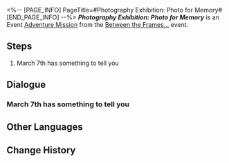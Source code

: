 <%-- [PAGE_INFO]
PageTitle=#Photography Exhibition: Photo for Memory#
[END_PAGE_INFO] --%>
{{Stub|Dialogue.}}
{{Mission Infobox
|id            = 8027209
|title         = 
|image         = <!--Mission Photography Exhibition Photo for Memory.png-->
|type          = Adventure
|event_name    = Between the Frames...
|chapter       = 
|requirements  = [[Adventure Mission]] ''[[Photography Exhibition: Award Ceremony]]'' completed
|summary       = <!--official mission summary from Fate's Atlas-->
|characters    = March 7th; Trailblazer
|startLocation = [[Penacony]] - [[Penacony Paperfold University College]]
|world         = Penacony
|area          = Penacony Paperfold University College
|prev          = Photography Exhibition: Award Ceremony
|next          = 
|rewards       = Credit*5,000
}}
'''''Photography Exhibition: Photo for Memory''''' is an Event [[Adventure Mission]] from the [[Between the Frames...]] event.

==Steps==
# March 7th has something to tell you

<!--
==Gameplay Notes==

--><!--
==Trial Character==

-->
==Dialogue==
{{Stub Dialogue}}
===March 7th has something to tell you{{subst:void|<!--802720901-->}}===
{{Mission Description|type=adventure|location=Penacony Paperfold University College|The Photography Exhibition is finally over. Listen to March 7th talk about her experience.}}
{{Dialogue Start}}
:{{tx}}
{{Dialogue End}}

==Other Languages==
{{Other Languages
|en   = Photography Exhibition: Photo for Memory
|zhs  = 摄影展览•留影纪念
|zht  = 攝影展覽•留影紀念
|ja   = フォトコンテスト・記念撮影
|ko   = 사진 콘테스트•기념 촬영
|es   = Exposición de fotografía: fotografía de recuerdo
|fr   = Exposition photo&nbsp;: Photo souvenir
|ru   = Выставка фотографий: Фото на память
|th   = นิทรรศการภาพถ่าย: ถ่ายภาพเป็นที่ระลึก
|vi   = Triển Lãm Nhiếp Ảnh-Chụp Ảnh Lưu Niệm
|de   = Fotoausstellung: Erinnerungsfoto
|id   = Pameran Fotografi: Foto Kenang-kenangan
|pt   = Exibição de Fotografia: Foto da Memória
}}

==Change History==
{{Change History|2.7}}
